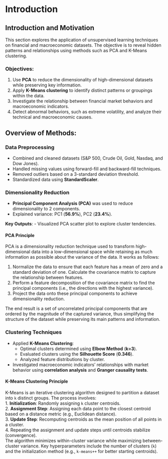 # Introduction
## Introduction and Motivation  

This section explores the application of unsupervised learning techniques on financial and macroeconomic datasets. The objective is to reveal hidden patterns and relationships using methods such as PCA and K-Means clustering.  

### Objectives:  
1. Use **PCA** to reduce the dimensionality of high-dimensional datasets while preserving key information.  
2. Apply **K-Means clustering** to identify distinct patterns or groupings within the data.  
3. Investigate the relationship between financial market behaviors and macroeconomic indicators.  
4. Detect abnormal behaviors, such as extreme volatility, and analyze their technical and macroeconomic causes.  

## Overview of Methods:

### **Data Preprocessing**
- Combined and cleaned datasets (S&P 500, Crude Oil, Gold, Nasdaq, and Dow Jones).  
- Handled missing values using forward-fill and backward-fill techniques.  
- Removed outliers based on a 3-standard deviation threshold.  
- Standardized data using **StandardScaler**.  

### **Dimensionality Reduction**
- **Principal Component Analysis (PCA)** was used to reduce dimensionality to 2 components.  
- Explained variance: PC1 (**56.9%**), PC2 (**23.4%**).  

**Key Outputs**:
- Visualized PCA scatter plot to explore cluster tendencies.  

#### **PCA Principle**
PCA is a dimensionality reduction technique used to transform high-dimensional data into a low-dimensional space while retaining as much information as possible about the variance of the data. It works as follows:

1. Normalize the data to ensure that each feature has a mean of zero and a standard deviation of one.
Calculate the covariance matrix to capture the relationship between features.
2. Perform a feature decomposition of the covariance matrix to find the principal components (i.e., the directions with the highest variance).
3. Project the data onto these principal components to achieve dimensionality reduction.

The end result is a set of uncorrelated principal components that are ordered by the magnitude of the captured variance, thus simplifying the structure of the dataset while preserving its main patterns and information. 

### **Clustering Techniques**
- Applied **K-Means Clustering**:
  - Optimal clusters determined using **Elbow Method** (**k=3**).  
  - Evaluated clusters using the **Silhouette Score** (**0.346**).  
  - Analyzed feature distributions by cluster.  
- Investigated macroeconomic indicators' relationships with market behavior using **correlation analysis** and **Granger causality tests**.  

#### **K-Means Clustering Principle**
K-Means is an iterative clustering algorithm designed to partition a dataset into `k` distinct groups. The process involves:  
1. **Initialization**: Randomly assigning `k` cluster centroids.  
2. **Assignment Step**: Assigning each data point to the closest centroid based on a distance metric (e.g., Euclidean distance).  
3. **Update Step**: Recomputing centroids as the mean position of all points in a cluster.  
4. Repeating the assignment and update steps until centroids stabilize (convergence).  
The algorithm minimizes within-cluster variance while maximizing between-cluster variance. Key hyperparameters include the number of clusters (`k`) and the initialization method (e.g., `k-means++` for better starting centroids).  
